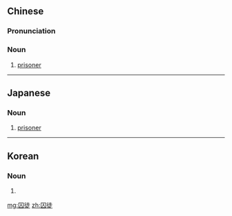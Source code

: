 ==Chinese==
{{zh-forms}}

===Pronunciation===
{{zh-pron
|m=qiútú
|c=cau4 tou4
|mn=qz,xm,zz:siû-tô͘
|cat=n
}}

===Noun===
{{zh-noun}}

# [[prisoner]]

----

==Japanese==
{{ja-kanjitab|しゅう|と|yomi=on}}

===Noun===
{{ja-noun|しゅうと}}

# [[prisoner]]

----

==Korean==
{{ko-hanjatab|囚|徒}}

===Noun===
{{ko-noun|rv=sudo|hangeul=수도}}

# {{hanja form of|수도|prisoner}}

[[mg:囚徒]]
[[zh:囚徒]]